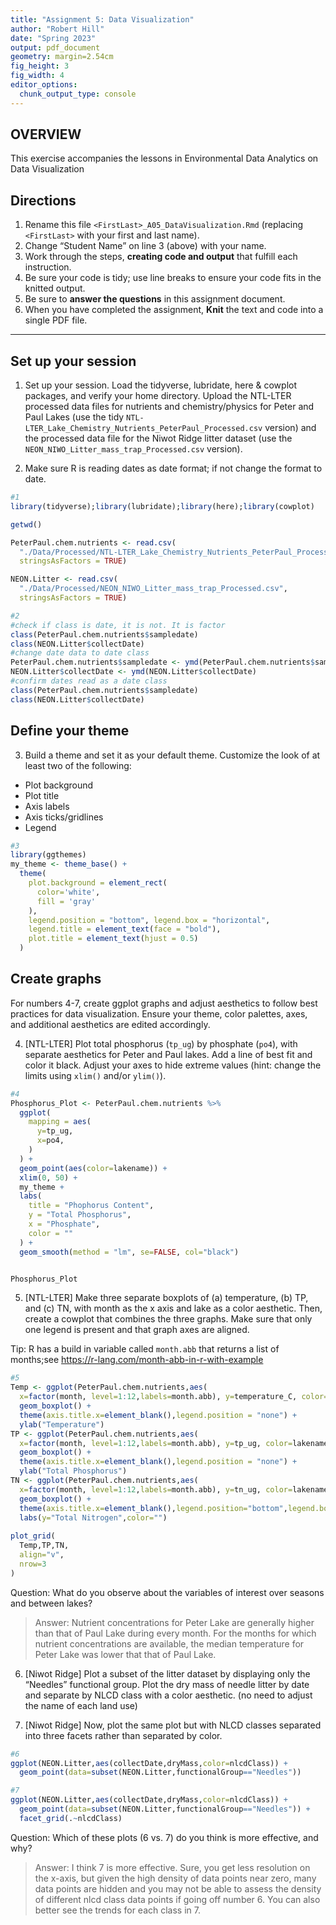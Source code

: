 ```yaml
---
title: "Assignment 5: Data Visualization"
author: "Robert Hill"
date: "Spring 2023"
output: pdf_document
geometry: margin=2.54cm
fig_height: 3
fig_width: 4
editor_options: 
  chunk_output_type: console
---
```


## OVERVIEW

This exercise accompanies the lessons in Environmental Data Analytics on Data Visualization 

## Directions
1.  Rename this file `<FirstLast>_A05_DataVisualization.Rmd` (replacing `<FirstLast>` with your first and last name).
2. Change "Student Name" on line 3 (above) with your name.
3. Work through the steps, **creating code and output** that fulfill each instruction.
4. Be sure your code is tidy; use line breaks to ensure your code fits in the knitted output.
5. Be sure to **answer the questions** in this assignment document.
6. When you have completed the assignment, **Knit** the text and code into a single PDF file.

---

## Set up your session 

1. Set up your session. Load the tidyverse, lubridate, here & cowplot packages, and verify your home directory. Upload the NTL-LTER processed data files for nutrients and chemistry/physics for Peter and Paul Lakes (use the tidy `NTL-LTER_Lake_Chemistry_Nutrients_PeterPaul_Processed.csv` version) and the processed data file for the Niwot Ridge litter dataset (use the `NEON_NIWO_Litter_mass_trap_Processed.csv` version). 

2. Make sure R is reading dates as date format; if not change the format to date.

```r
#1
library(tidyverse);library(lubridate);library(here);library(cowplot)

getwd()

PeterPaul.chem.nutrients <- read.csv(
  "./Data/Processed/NTL-LTER_Lake_Chemistry_Nutrients_PeterPaul_Processed.csv",
  stringsAsFactors = TRUE)

NEON.Litter <- read.csv(
  "./Data/Processed/NEON_NIWO_Litter_mass_trap_Processed.csv",
  stringsAsFactors = TRUE)

#2 
#check if class is date, it is not. It is factor
class(PeterPaul.chem.nutrients$sampledate)
class(NEON.Litter$collectDate)
#change date data to date class
PeterPaul.chem.nutrients$sampledate <- ymd(PeterPaul.chem.nutrients$sampledate)
NEON.Litter$collectDate <- ymd(NEON.Litter$collectDate)
#confirm dates read as a date class
class(PeterPaul.chem.nutrients$sampledate)
class(NEON.Litter$collectDate)
```
## Define your theme
3. Build a theme and set it as your default theme. Customize the look of at least two of the following: 
 * Plot background
 * Plot title
 * Axis labels
 * Axis ticks/gridlines
 * Legend

```r
#3
library(ggthemes)
my_theme <- theme_base() + 
  theme(
    plot.background = element_rect(
      color='white',
      fill = 'gray'
    ),
    legend.position = "bottom", legend.box = "horizontal",
    legend.title = element_text(face = "bold"),
    plot.title = element_text(hjust = 0.5)
  )
```

## Create graphs
For numbers 4-7, create ggplot graphs and adjust aesthetics to follow best practices for data visualization. Ensure your theme, color palettes, axes, and additional aesthetics are edited accordingly.

4. [NTL-LTER] Plot total phosphorus (`tp_ug`) by phosphate (`po4`), with separate aesthetics for Peter and Paul lakes. Add a line of best fit and color it black. Adjust your axes to hide extreme values (hint: change the limits using `xlim()` and/or `ylim()`).

```r
#4 
Phosphorus_Plot <- PeterPaul.chem.nutrients %>%
  ggplot(
    mapping = aes(
      y=tp_ug,
      x=po4,
    )
  ) +
  geom_point(aes(color=lakename)) +
  xlim(0, 50) +
  my_theme +
  labs(
    title = "Phophorus Content",
    y = "Total Phosphorus",
    x = "Phosphate",
    color = ""
  ) +
  geom_smooth(method = "lm", se=FALSE, col="black")


Phosphorus_Plot

```


5. [NTL-LTER] Make three separate boxplots of (a) temperature, (b) TP, and (c) TN, with month as the x axis and lake as a color aesthetic. Then, create a cowplot that combines the three graphs. Make sure that only one legend is present and that graph axes are aligned. 

Tip: R has a build in variable called `month.abb` that returns a list of months;see <https://r-lang.com/month-abb-in-r-with-example>

```r
#5
Temp <- ggplot(PeterPaul.chem.nutrients,aes(
  x=factor(month, level=1:12,labels=month.abb), y=temperature_C, color=lakename)) + 
  geom_boxplot() +
  theme(axis.title.x=element_blank(),legend.position = "none") +
  ylab("Temperature")
TP <- ggplot(PeterPaul.chem.nutrients,aes(
  x=factor(month, level=1:12,labels=month.abb), y=tp_ug, color=lakename)) + 
  geom_boxplot() +
  theme(axis.title.x=element_blank(),legend.position = "none") +
  ylab("Total Phosphorus")
TN <- ggplot(PeterPaul.chem.nutrients,aes(
  x=factor(month, level=1:12,labels=month.abb), y=tn_ug, color=lakename)) + 
  geom_boxplot() +
  theme(axis.title.x=element_blank(),legend.position="bottom",legend.box="horizontal") +
  labs(y="Total Nitrogen",color="")
  
plot_grid(
  Temp,TP,TN,
  align="v",
  nrow=3
)

```

Question: What do you observe about the variables of interest over seasons and between lakes? 

> Answer: Nutrient concentrations for Peter Lake are generally higher than that of
>Paul Lake during every month. For the months for which nutrient concentrations
>are available, the median temperature for Peter Lake was lower that that of
>Paul Lake.

6. [Niwot Ridge] Plot a subset of the litter dataset by displaying only the "Needles" functional group. Plot the dry mass of needle litter by date and separate by NLCD class with a color aesthetic. (no need to adjust the name of each land use)

7. [Niwot Ridge] Now, plot the same plot but with NLCD classes separated into three facets rather than separated by color. 

```r
#6
ggplot(NEON.Litter,aes(collectDate,dryMass,color=nlcdClass)) +
  geom_point(data=subset(NEON.Litter,functionalGroup=="Needles"))

#7
ggplot(NEON.Litter,aes(collectDate,dryMass,color=nlcdClass)) +
  geom_point(data=subset(NEON.Litter,functionalGroup=="Needles")) +
  facet_grid(.~nlcdClass)

```
Question: Which of these plots (6 vs. 7) do you think is more effective, and why? 

> Answer: I think 7 is more effective. Sure, you get less resolution on the x-axis,
>but given the high density of data points near zero, many data points are hidden
>and you may not be able to assess the density of different nlcd class data points
>if going off number 6. You can also better see the trends for each class in 7.